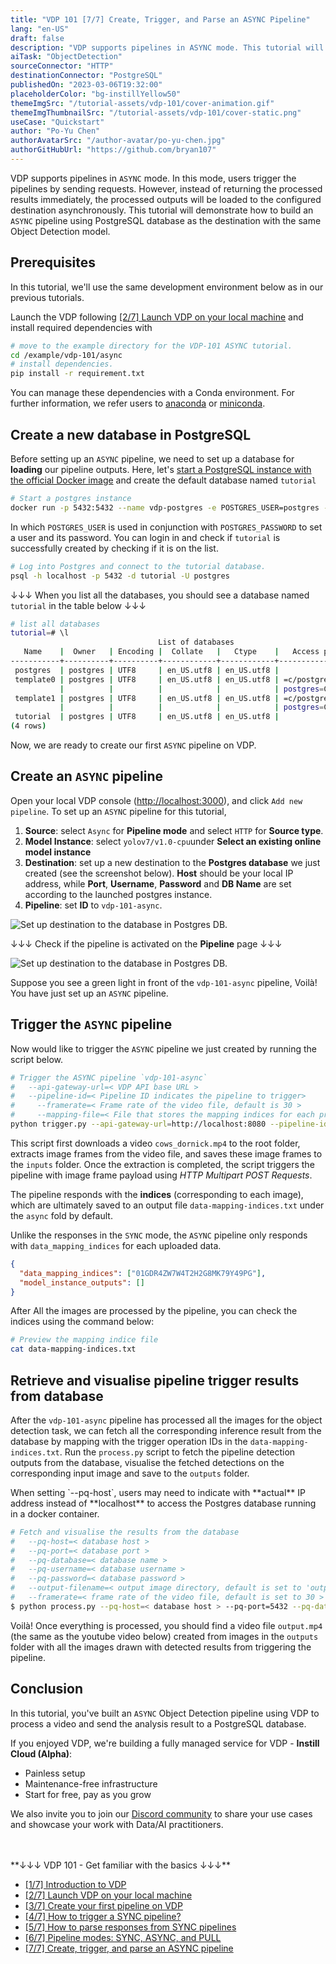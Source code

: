 ```yaml
---
title: "VDP 101 [7/7] Create, Trigger, and Parse an ASYNC Pipeline"
lang: "en-US"
draft: false
description: "VDP supports pipelines in ASYNC mode. This tutorial will demonstrate how to build an ASYNC pipeline using PostgreSQL database as the destination with the the same Object Detection model."
aiTask: "ObjectDetection"
sourceConnector: "HTTP"
destinationConnector: "PostgreSQL"
publishedOn: "2023-03-06T19:32:00"
placeholderColor: "bg-instillYellow50"
themeImgSrc: "/tutorial-assets/vdp-101/cover-animation.gif"
themeImgThumbnailSrc: "/tutorial-assets/vdp-101/cover-static.png"
useCase: "Quickstart"
author: "Po-Yu Chen"
authorAvatarSrc: "/author-avatar/po-yu-chen.jpg"
authorGitHubUrl: "https://github.com/bryan107"
---
```


VDP supports pipelines in `ASYNC` mode. In this mode, users trigger the pipelines by sending requests.
However, instead of returning the processed results immediately, the processed outputs will be loaded to the configured destination asynchronously.
This tutorial will demonstrate how to build an `ASYNC` pipeline using PostgreSQL database as the destination with the same Object Detection model.

## Prerequisites

In this tutorial, we'll use the same development environment below as in our previous tutorials.

Launch the VDP following [[2/7] Launch VDP on your local machine](/tutorials/vdp-101-2-quickstart/?utm_source=blog&utm_medium=link&utm_campaign=vdp-101-7-create-trigger-parse-an-async-pipeline) and install required dependencies with

```bash
# move to the example directory for the VDP-101 ASYNC tutorial.
cd /example/vdp-101/async
# install dependencies.
pip install -r requirement.txt
```

You can manage these dependencies with a Conda environment. For further information, we refer users to [anaconda](https://docs.anaconda.com/anaconda/install/silent-mode/) or [miniconda](https://docs.conda.io/projects/conda/en/latest/user-guide/install/index.html#installing-conda-on-a-system-that-has-other-python-installations-or-packages).

## Create a new database in PostgreSQL

Before setting up an `ASYNC` pipeline, we need to set up a database for **loading** our pipeline outputs.
Here, let's [start a PostgreSQL instance with the official Docker image](https://hub.docker.com/_/postgres) and create the default database named `tutorial`

```bash
# Start a postgres instance
docker run -p 5432:5432 --name vdp-postgres -e POSTGRES_USER=postgres -e POSTGRES_PASSWORD=password -e POSTGRES_DB=tutorial -d postgres
```

In which `POSTGRES_USER` is used in conjunction with `POSTGRES_PASSWORD` to set a user and its password.
You can login in and check if `tutorial` is successfully created by checking if it is on the list.

```bash
# Log into Postgres and connect to the tutorial database.
psql -h localhost -p 5432 -d tutorial -U postgres
```

↓↓↓ When you list all the databases, you should see a database named `tutorial` in the table below ↓↓↓

```bash
# list all databases
tutorial=# \l
                                 List of databases
   Name    |  Owner   | Encoding |  Collate   |   Ctype    |   Access privileges
-----------+----------+----------+------------+------------+-----------------------
 postgres  | postgres | UTF8     | en_US.utf8 | en_US.utf8 |
 template0 | postgres | UTF8     | en_US.utf8 | en_US.utf8 | =c/postgres          +
           |          |          |            |            | postgres=CTc/postgres
 template1 | postgres | UTF8     | en_US.utf8 | en_US.utf8 | =c/postgres          +
           |          |          |            |            | postgres=CTc/postgres
 tutorial  | postgres | UTF8     | en_US.utf8 | en_US.utf8 |
(4 rows)
```

Now, we are ready to create our first `ASYNC` pipeline on VDP.

## Create an `ASYNC` pipeline

Open your local VDP console ([http://localhost:3000](http://localhost:3000)), and click `Add new pipeline`. To set up an `ASYNC` pipeline for this tutorial,

1. **Source**: select `Async` for **Pipeline mode** and select `HTTP` for **Source type**.
2. **Model Instance**: select `yolov7/v1.0-cpu`under **Select an existing online model instance**
3. **Destination**: set up a new destination to the **Postgres database** we just created (see the screenshot below). **Host** should be your local IP address, while **Port**, **Username**, **Password** and **DB Name** are set according to the launched postgres instance.
4. **Pipeline**: set **ID** to `vdp-101-async`.

<img
  src="/tutorial-assets/vdp-101/7-async-pipeline/async-add-destination.png"
  alt="Set up destination to the database in Postgres DB."
/>

↓↓↓ Check if the pipeline is activated on the **Pipeline** page ↓↓↓

<img
  src="/tutorial-assets/vdp-101/7-async-pipeline/async-pipeline-list.png"
  alt="Set up destination to the database in Postgres DB."
/>

Suppose you see a green light in front of the `vdp-101-async` pipeline, Voilà! You have just set up an `ASYNC` pipeline.

## Trigger the `ASYNC` pipeline

Now would like to trigger the `ASYNC` pipeline we just created by running the script below.

```bash
# Trigger the ASYNC pipeline `vdp-101-async`
#   --api-gateway-url=< VDP API base URL >
#   --pipeline-id=< Pipeline ID indicates the pipeline to trigger>
#	  --framerate=< Frame rate of the video file, default is 30 >
#	  --mapping-file=< File that stores the mapping indices for each processed image, default is 'data-mapping-indices.txt' >
python trigger.py --api-gateway-url=http://localhost:8080 --pipeline-id=vdp-101-async --framerate=30 --mapping-file=data-mapping-indices.txt
```

This script first downloads a video `cows_dornick.mp4` to the root folder, extracts image frames from the video file, and saves these image frames to the `inputs` folder. Once the extraction is completed, the script triggers the pipeline with image frame payload using _HTTP Multipart POST Requests_.

The pipeline responds with the **indices** (corresponding to each image), which are ultimately saved to an output file `data-mapping-indices.txt` under the `async` fold by default.

Unlike the responses in the `SYNC` mode, the `ASYNC` pipeline only responds with `data_mapping_indices` for each uploaded data.

```json
{
  "data_mapping_indices": ["01GDR4ZW7W4T2H2G8MK79Y49PG"],
  "model_instance_outputs": []
}
```

After All the images are processed by the pipeline, you can check the indices using the command below:

```bash
# Preview the mapping indice file
cat data-mapping-indices.txt
```

## Retrieve and visualise pipeline trigger results from database

After the `vdp-101-async` pipeline has processed all the images for the object detection task, we can fetch all the corresponding inference result from the database by mapping with the trigger operation IDs in the `data-mapping-indices.txt`.
Run the `process.py` script to fetch the pipeline detection outputs from the database, visualise the fetched detections on the corresponding input image and save to the `outputs` folder.

<InfoBlock type="warning" title="warning">
When setting `--pq-host`, users may need to indicate with **actual** IP address instead of **localhost** to access the Postgres database running in a docker container.

</InfoBlock>

```bash
# Fetch and visualise the results from the database
#   --pq-host=< database host >
#   --pq-port=< database port >
#   --pq-database=< database name >
#   --pq-username=< database username >
#   --pq-password=< database password >
#   --output-filename=< output image directory, default is set to 'output.mp4' >
#   --framerate=< frame rate of the video file, default is set to 30 >
$ python process.py --pq-host=< database host > --pq-port=5432 --pq-database=tutorial --pq-username=postgres --pq-password=password --output-filename=output.mp4 --framerate=30
```

Voilà! Once everything is processed, you should find a video file `output.mp4` (the same as the youtube video below) created from images in the `outputs` folder with all the images drawn with detected results from triggering the pipeline.

<Youtube id="jokydabr70M" />

## Conclusion

In this tutorial, you've built an `ASYNC` Object Detection pipeline using VDP to process a video and send the analysis result to a PostgreSQL database.

If you enjoyed VDP, we're building a fully managed service for VDP - **Instill Cloud (Alpha)**:

- Painless setup
- Maintenance-free infrastructure
- Start for free, pay as you grow

<CtaButton
  text="🚀 Join the Instill Cloud waitlist"
  link="/get-access/?utm_source=tutorial&utm_medium=link&utm_campaign=vdp-101-7-create-trigger-parse-an-async-pipeline"
/>

We also invite you to join our [Discord community](https://discord.gg/sevxWsqpGh) to share your use cases and showcase your work with Data/AI practitioners.

<br />
<br />
**↓↓↓ VDP 101 - Get familiar with the basics ↓↓↓**

- [[1/7] Introduction to VDP](/tutorials/vdp-101-1-introduction)
- [[2/7] Launch VDP on your local machine](/tutorials/vdp-101-2-quickstart)
- [[3/7] Create your first pipeline on VDP](/tutorials/vdp-101-3-create-your-first-pipeline)
- [[4/7] How to trigger a SYNC pipeline?](/tutorials/vdp-101-4-how-to-trigger-a-sync-pipeline)
- [[5/7] How to parse responses from SYNC pipelines](/tutorials/vdp-101-5-how-to-parse-vdp-responses)
- [[6/7] Pipeline modes: SYNC, ASYNC, and PULL](/tutorials/vdp-101-6-pipeline-modes)
- [[7/7] Create, trigger, and parse an ASYNC pipeline](/tutorials/vdp-101-7-create-trigger-parse-an-async-pipeline)
